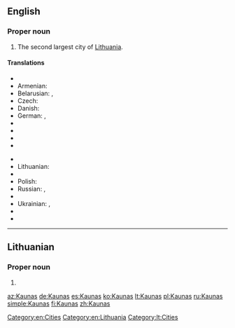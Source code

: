 ==English==
{{wikipedia}}

===Proper noun===
{{en-proper noun}}

# The second largest city of [[Lithuania]].

====Translations====
{{trans-top|city}}
*{{trreq|ar}}
* Armenian: {{t|hy|Կաունաս|tr=Kaunas}}
* Belarusian: {{t|be|Koўнa|n|tr=Kóŭna}},  {{t|be|Каўнас|m|tr=Káŭnas}}
* Czech: {{t|cs|Kaunas|m}}
* Danish: {{t|da|Kaunas}}
* German: {{t+|de|Kauen|n}}, {{t+|de|Kaunas|n}}
*{{trreq|he}}
*{{trreq|ka}}
*{{trreq|is}}
*{{trreq|hi}}
{{trans-mid}}
*{{trreq|ko}}
* Lithuanian: {{t+|lt|Kaunas|m}}
*{{trreq|cmn}}
* Polish: {{t|pl|Kowno|n}}
* Russian: {{t|ru|Каунас|m|tr=Káunas}},  {{qualifier|obsolete}} {{t|ru|Ковно|n|tr=Kóvno}}
*{{trreq|sgs}}
* Ukrainian: {{t|uk|Каунас|m|tr=Káunas}},  {{qualifier|obsolete}} {{t|uk|Ковно|tr=Kóvno}}
*{{trreq|vi}}
*{{trreq|yi}}
{{trans-bottom}}

[[Category:en:Cities]]
[[Category:en:Lithuania]]

----

==Lithuanian==

===Proper noun===
{{lt-proper noun|m}}

# {{l|en|Kaunas}}

[[Category:lt:Cities]]

[[az:Kaunas]]
[[de:Kaunas]]
[[es:Kaunas]]
[[ko:Kaunas]]
[[lt:Kaunas]]
[[pl:Kaunas]]
[[ru:Kaunas]]
[[simple:Kaunas]]
[[fi:Kaunas]]
[[zh:Kaunas]]